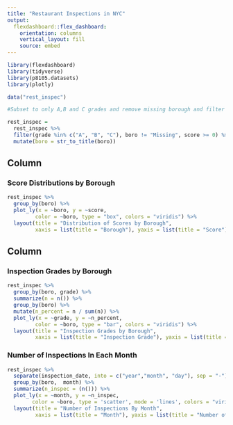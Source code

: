 ```yaml
---
title: "Restaurant Inspections in NYC"
output: 
  flexdashboard::flex_dashboard:
    orientation: columns
    vertical_layout: fill
    source: embed
---
```


```r
library(flexdashboard)
library(tidyverse)
library(p8105.datasets)
library(plotly)
```


```r
data("rest_inspec")

#Subset to only A,B and C grades and remove missing borough and filter to scores >=0

rest_inspec = 
  rest_inspec %>% 
  filter(grade %in% c("A", "B", "C"), boro != "Missing", score >= 0) %>%  
  mutate(boro = str_to_title(boro))

```


Column {data-width=650}
-----------------------------------------------------------------------

### Score Distributions by Borough

```r
rest_inspec %>% 
  group_by(boro) %>% 
  plot_ly(x = ~boro, y = ~score, 
         color = ~boro, type = "box", colors = "viridis") %>% 
  layout(title = "Distribution of Scores by Borough",
         xaxis = list(title = "Borough"), yaxis = list(title = "Score"))

```

Column {data-width=350}
-----------------------------------------------------------------------

### Inspection Grades by Borough

```r
rest_inspec %>% 
  group_by(boro, grade) %>% 
  summarize(n = n()) %>% 
  group_by(boro) %>% 
  mutate(n_percent = n / sum(n)) %>%
  plot_ly(x = ~grade, y = ~n_percent, 
         color = ~boro, type = "bar", colors = "viridis") %>% 
  layout(title = "Inspection Grades by Borough",
         xaxis = list(title = "Inspection Grade"), yaxis = list(title = "Percent of Inspections"))
```

### Number of Inspections In Each Month

```r
rest_inspec %>% 
  separate(inspection_date, into = c("year","month", "day"), sep = "-") %>% 
  group_by(boro,  month) %>%
  summarize(n_inspec = (n())) %>%
  plot_ly(x = ~month, y = ~n_inspec, 
        color = ~boro, type = 'scatter', mode = 'lines', colors = "viridis") %>% 
  layout(title = "Number of Inspections By Month",
         xaxis = list(title = "Month"), yaxis = list(title = "Number of Inspections"))


```

